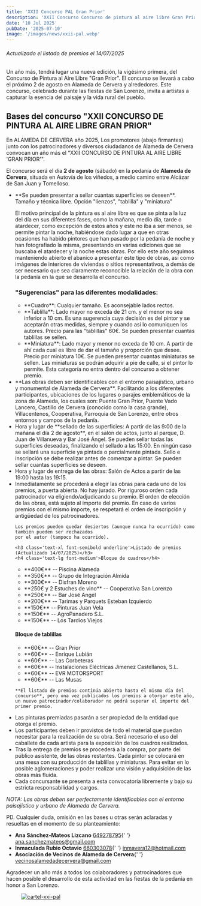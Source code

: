 ```yaml
---
title: 'XXII Concurso PAL Gran Prior'
description: 'XXII Concurso Concurso de pintura al aire libre Gran Prior de Alameda de Cervera'
date: '10 Jul 2025'
pubDate: '2025-07-10'
image: '/images/news/xxii-pal.webp'
---
```

<h6 class='text-sm'>Actualizado el listado de premios el 14/07/2025</h6>


Un año más, tendrá lugar una nueva edición, la vigésimo primera, del Concurso de Pintura al Aire Libre "Gran Prior". El concurso se llevará a cabo el próximo 2 de agosto en Alameda de Cervera y alrededores. Este concurso, celebrado durante las fiestas de San Lorenzo, invita a artistas a capturar la esencia del paisaje y la vida rural del pueblo.

<h2 class='text-xl font-semibold title-font text-gray-800 pl-5 text-center'>
	Bases del concurso "XXII CONCURSO DE PINTURA AL AIRE LIBRE GRAN PRIOR"
</h2>

En ALAMEDA DE CERVERA año 2025,
Los promotores (abajo firmantes) junto con los patrocinadores y diversos ciudadanos de Alameda de Cervera convocan un año más el
“XXII CONCURSO DE PINTURA AL AIRE LIBRE 'GRAN PRIOR'".

El concurso será el día **2 de agosto** (sábado) en la pedanía de **Alameda de Cervera**, situada en Autovía de los viñedos, a medio camino entre Alcázar de San Juan y Tomelloso.

<ul class='flex flex-col space-y-4 md:space-y-8 list-disc ml-8'>
<li class='space-y-4'> 
<p>**Se pueden presentar a sellar cuantas superficies se deseen**. Tamaño y técnica libre. Opción "lienzos", "tablilla" y "miniatura"</p>

<p>
	El motivo principal de la pintura es al aire libre es que se pinta a la luz del día en sus diferentes fases, como la mañana, medio día, tarde o atardecer, como excepción de estos años y este no iba a ser menos, se permite pintar la noche, habiéndose dado lugar a que en otras ocasiones ha habido pintores que han pasado por la pedanía de noche y han fotografiado la misma, presentando en varias ediciones que se buscaba el atardecer y la noche estas obras. Por ello este año seguimos manteniendo abierto el abanico a presentar este tipo de obras, así como imágenes de interiores de viviendas o sitios representativos, a demás de ser necesario que sea claramente reconocible la relación de la obra con la pedanía en la que se desarrolla el concurso.
</p>

<h3 class='text-xl font-semibold'>"Sugerencias" para las diferentes modalidades:</h3>

<ul class='flex flex-col space-y-4 list-disc ml-8'>
	<li>**Cuadro**: Cualquier tamaño. Es aconsejable lados rectos.</li>
	<li>
		**Tablilla**: Lado mayor no exceda de 21 cm. y el menor no sea inferior a 10 cm. Es una
		sugerencia cuya decisión es del pintor y se aceptarán otras medidas, siempre y cuando así lo
		comuniquen los autores. Precio para las "tablillas" 60€. Se pueden presentar cuantas tablillas
		se sellen.
	</li>
	<li>
		**Miniatura**: Lado mayor y menor no exceda de 10 cm. A partir de ahí cada cual es libre de dar
		el tamaño y proporción que desee. Precio por miniatura 10€. Se pueden presentar cuantas
		miniaturas se sellen. Las miniaturas se podrán adquirir a pie de calle, si el pintor lo permite.
		Esta categoría no entra dentro del concurso a obtener premio.
	</li>
</ul>

</li>
<li>**Las obras deben ser identificables con el entorno paisajístico, urbano y monumental de Alameda de Cervera**. Facilitando a los diferentes participantes, ubicaciones de los lugares o parajes emblemáticos de la zona de Alameda, los cuales son: Puente Gran Prior, Puente Vado Lancero, Castillo de Cervera (conocido como la casa grande), Villacentenos, Cooperativa, Parroquia de San Lorenzo, entre otros entornos y campos de la pedanía.</li>

<li>
	Hora y lugar de **sellado de las superficies: A partir de las 9:00 de la mañana el día 2 de
	agosto**, en el salón de actos, junto al parque, D. Juan de Villanueva y Bar José Ángel. Se pueden
	sellar todas las superficies deseadas, finalizando el sellado a las 15:00. En ningún caso se
	sellará una superficie ya pintada o parcialmente pintada. Sello e inscripción se debe realizar
	antes de comenzar a pintar. Se pueden sellar cuantas superficies se deseen.
</li>

<li>Hora y lugar de entrega de las obras: Salón de Actos a partir de las 19:00 hasta las 19:15.</li>

<li class='space-y-4'>
	Inmediatamente se procederá a elegir las obras para cada uno de los premios, a puerta abierta. No
	hay jurado. Por riguroso orden cada patrocinador va eligiendo/adjudicando su premio. El orden de
	elección de las obras, está sujeto al importe del premio. En caso de varios premios con el mismo
	importe, se respetará el orden de inscripción y antigüedad de los patrocinadores.

    Los premios pueden quedar desiertos (aunque nunca ha ocurrido) como también pueden ser rechazados
    por el autor (tampoco ha ocurrido).

    <h3 class='text-xl font-semibold underline'>Listado de premios (Actualizado 14/07/2025)</h3>
    <h4 class='text-lg font-medium'>Bloque de cuadros</h4>

<ul class='flex flex-col space-y-4 list-disc ml-8'>
	<li>**400€** -- Piscina Alameda</li>
	<li>**350€** -- Grupo de Integración Almida</li>
	<li>**300€** -- Disfran Moreno</li>
	<li>**250€ y 2 Estuches de vino** -- Cooperativa San Lorenzo</li>
	<li>**250€** -- Bar José Angel</li>
	<li>**200€** -- Tarimas y Parquets Esteban Izquierdo</li>
	<li>**150€** -- Pinturas Juan Vela</li>
	<li>**150€** -- AgroPanadero S.L.</li>
	<li>**150€** -- Los Tardíos Viejos</li>
</ul>

<h4 class='text-lg font-medium'>Bloque de tablillas</h4>

<ul class='flex flex-col space-y-4 list-disc ml-8'>
	<li>**60€** -- Gran Prior</li>
	<li>**60€** -- Enrique Lubián</li>
	<li>**60€** -- Las Corbeteras</li>
	<li>**60€** -- Instalaciones Eléctricas Jimenez Castellanos, S.L. </li>
	<li>**60€** -- EVR MOTORSPORT</li>
	<li>**60€** -- Las Musas</li>
</ul>


    **El listado de premios continúa abierto hasta el mismo día del concurso**, pero una vez publicados los premios a otorgar este año, un nuevo patrocinador/colaborador no podrá superar el importe del primer premio.

</li>


<li class="list-none">Las pinturas premiadas pasarán a ser propiedad de la entidad que otorga el premio.</li>
<li class="list-none">
Los participantes deben ir provistos de todo el material que puedan necesitar para la realización de su obra. Será necesario el uso del caballete de cada artista para la exposición de los cuadros realizados.
</li>

<li>
	Tras la entrega de premios se procederá a la compra, por parte del público asistente, de las obras restantes. Cada pintor se colocará en una mesa con su producción de tablillas y miniaturas. Para evitar en lo posible aglomeraciones y poder realizar una visión y adquisición de las obras más fluida.
</li>


<li>
	Cada concursante se presenta a esta convocatoria libremente y bajo su estricta responsabilidad y cargos.
</li>

</ul>

_NOTA: Las obras deben ser perfectamente identificables con el entorno paisajístico y urbano de Alameda de Cervera._

PD. Cualquier duda, omisión en las bases u otras serán aclaradas y resueltas en el momento de su planteamiento:

<ul class='flex flex-col list-disc ml-8'>
	<li class='break-before-auto'>
		<strong class='mr-2'>Ana Sánchez-Mateos Lizcano</strong> <a href='tel:649278795'>649278795</a>{' '}
		<a href='mailto:ana.sanchezmateos@gmail.com'>ana.sanchezmateos@gmail.com</a>
	</li>
	<li>
		<strong class='mr-2'>Inmaculada Rubio Octavio</strong> <a href='tel:660303078'>660303078</a>{' '}
		<a href='mailto:inmavera12@hotmail.com'>inmavera12@hotmail.com</a>
	</li>
	<li>
		<strong class='mr-2'>Asociación de Vecinos de Alameda de Cervera</strong>{' '}
		<a href='mailto:vecinosalamedadecervera@gmail.com'>vecinosalamedadecervera@gmail.com</a>
	</li>
</ul>

Agradecer un año más a todos los colaboradores y patrocinadores que hacen posible el desarrollo de esta actividad en las fiestas de la pedanía en honor a San Lorenzo.

<figure class='rounded shadow-lg shadow-gray-400 bg-gray-800 max-w-md mx-auto'>
	<a href='/images/news/xxii-pal.webp' target='_blank' rel='noopener noreferrer'>
		<img
			src='/images/news/xxii-pal.webp'
			alt='cartel-xxi-pal'
			class='rounded max-w-auto mt-14'
		/>
	</a>
</figure>
